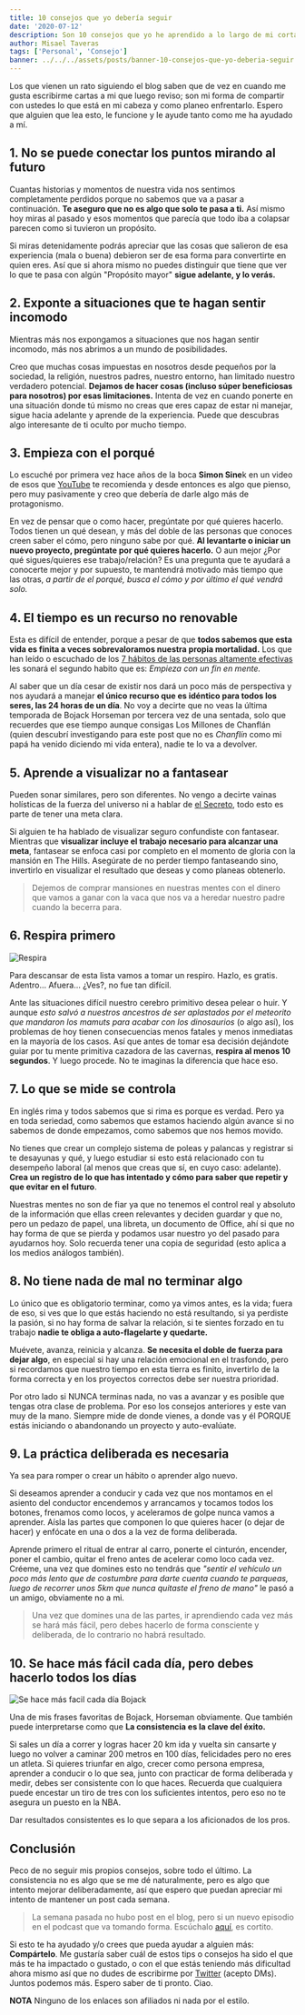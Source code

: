 ```yaml
---
title: 10 consejos que yo debería seguir
date: '2020-07-12'
description: Son 10 consejos que yo he aprendido a lo largo de mi corta vida pero que me falta ponerlas en práctica y que creo que podrían beneficiarte también y así me sirven a mi también de recordatorio.
author: Misael Taveras
tags: ['Personal', 'Consejo']
banner: ../../../assets/posts/banner-10-consejos-que-yo-deberia-seguir.jpg
---
```


Los que vienen un rato siguiendo el blog saben que de vez en cuando me gusta escribirme cartas a mi que luego reviso; son mi forma de compartir con ustedes lo que está en mi cabeza y como planeo enfrentarlo. Espero que alguien que lea esto, le funcione y le ayude tanto como me ha ayudado a mí.

## 1. No se puede conectar los puntos mirando al futuro

Cuantas historias y momentos de nuestra vida nos sentimos completamente perdidos porque no sabemos que va a pasar a continuación. **Te aseguro que no es algo que solo te pasa a ti.** Así mismo hoy miras al pasado y esos momentos que parecía que todo iba a colapsar parecen como si tuvieron un propósito.

Si miras detenidamente podrás apreciar que las cosas que salieron de esa experiencia (mala o buena) debieron ser de esa forma para convertirte en quien eres. Así que si ahora mismo no puedes distinguir que tiene que ver lo que te pasa con algún "Propósito mayor" **sigue adelante, y lo verás.**

## 2. Exponte a situaciones que te hagan sentir incomodo

Mientras más nos expongamos a situaciones que nos hagan sentir incomodo, más nos abrimos a un mundo de posibilidades.

Creo que muchas cosas impuestas en nosotros desde pequeños por la sociedad, la religión, nuestros padres, nuestro entorno, han limitado nuestro verdadero potencial. **Dejamos de hacer cosas (incluso súper beneficiosas para nosotros) por esas limitaciones.** Intenta de vez en cuando ponerte en una situación donde tú mismo no creas que eres capaz de estar ni manejar, sigue hacia adelante y aprende de la experiencia. Puede que descubras algo interesante de ti oculto por mucho tiempo.

## 3. Empieza con el porqué

Lo escuché por primera vez hace años de la boca **Simon Sine**k en un video de esos que [YouTube](https://www.youtube.com/watch?v=u4ZoJKF_VuA) te recomienda y desde entonces es algo que pienso, pero muy pasivamente y creo que debería de darle algo más de protagonismo.

En vez de pensar que o como hacer, pregúntate por qué quieres hacerlo. Todos tienen un qué desean, y más del doble de las personas que conoces creen saber el cómo, pero ninguno sabe por qué. **Al levantarte o iniciar un nuevo proyecto, pregúntate por qué quieres hacerlo.** O aun mejor ¿Por qué sigues/quieres ese trabajo/relación? Es una pregunta que te ayudará a conocerte mejor y por supuesto, te mantendrá motivado más tiempo que las otras, _a partir de el porqué, busca el cómo y por último el qué vendrá solo._

## 4. El tiempo es un recurso no renovable

Esta es difícil de entender, porque a pesar de que **todos sabemos que esta vida es finita a veces sobrevaloramos nuestra propia mortalidad.** Los que han leído o escuchado de los [7 hábitos de las personas altamente efectivas](https://www.amazon.com/h%C3%A1bitos-gente-altamente-efectiva-Spanish/dp/6079377063/) les sonará el segundo habito que es: _Empieza con un fin en mente._

Al saber que un día cesar de existir nos dará un poco más de perspectiva y nos ayudará a manejar **el único recurso que es idéntico para todos los seres, las 24 horas de un día**. No voy a decirte que no veas la última temporada de Bojack Horseman por tercera vez de una sentada, solo que recuerdes que ese tiempo aunque consigas Los Millones de Chanflán (quien descubrí investigando para este post que no es _Chanflín_ como mi papá ha venido diciendo mi vida entera), nadie te lo va a devolver.

## 5. Aprende a visualizar no a fantasear

Pueden sonar similares, pero son diferentes. No vengo a decirte vainas holísticas de la fuerza del universo ni a hablar de [el Secreto](https://www.amazon.com/Rhonda-Byrne/dp/1582701962), todo esto es parte de tener una meta clara.

Si alguien te ha hablado de visualizar seguro confundiste con fantasear. Mientras que **visualizar incluye el trabajo necesario para alcanzar una meta**, fantasear se enfoca casi por completo en el momento de gloria con la mansión en The Hills. Asegúrate de no perder tiempo fantaseando sino, invertirlo en visualizar el resultado que deseas y como planeas obtenerlo.

> Dejemos de comprar mansiones en nuestras mentes con el dinero que vamos a ganar con la vaca que nos va a heredar nuestro padre cuando la becerra para.

## 6. Respira primero

![Respira](https://media.giphy.com/media/krP2NRkLqnKEg/giphy.gif)

Para descansar de esta lista vamos a tomar un respiro. Hazlo, es gratis. Adentro... Afuera... ¿Ves?, no fue tan difícil.

Ante las situaciones difícil nuestro cerebro primitivo desea pelear o huir. Y aunque _esto salvó a nuestros ancestros de ser aplastados por el meteorito que mandaron los mamuts para acabar con los dinosaurios_ (o algo así), los problemas de hoy tienen consecuencias menos fatales y menos inmediatas en la mayoría de los casos. Así que antes de tomar esa decisión dejándote guiar por tu mente primitiva cazadora de las cavernas, **respira al menos 10 segundos**. Y luego procede. No te imaginas la diferencia que hace eso.

## 7. Lo que se mide se controla

En inglés rima y todos sabemos que si rima es porque es verdad. Pero ya en toda seriedad, como sabemos que estamos haciendo algún avance si no sabemos de donde empezamos, como sabemos que nos hemos movido.

No tienes que crear un complejo sistema de poleas y palancas y registrar si te desayunas y qué, y luego estudiar si esto está relacionado con tu desempeño laboral (al menos que creas que sí, en cuyo caso: adelante). **Crea un registro de lo que has intentado y cómo para saber que repetir y que evitar en el futuro**.

Nuestras mentes no son de fiar ya que no tenemos el control real y absoluto de la información que ellas creen relevantes y deciden guardar y que no, pero un pedazo de papel, una libreta, un documento de Office, ahí si que no hay forma de que se pierda y podamos usar nuestro yo del pasado para ayudarnos hoy. Solo recuerda tener una copia de seguridad (esto aplica a los medios análogos también).

## 8. No tiene nada de mal no terminar algo

Lo único que es obligatorio terminar, como ya vimos antes, es la vida; fuera de eso, si ves que lo que estás haciendo no está resultando, si ya perdiste la pasión, si no hay forma de salvar la relación, si te sientes forzado en tu trabajo **nadie te obliga a auto-flagelarte y quedarte.**

Muévete, avanza, reinicia y alcanza. **Se necesita el doble de fuerza para dejar algo**, en especial si hay una relación emocional en el trasfondo, pero si recordamos que nuestro tiempo en esta tierra es finito, invertirlo de la forma correcta y en los proyectos correctos debe ser nuestra prioridad.

Por otro lado si NUNCA terminas nada, no vas a avanzar y es posible que tengas otra clase de problema. Por eso los consejos anteriores y este van muy de la mano. Siempre mide de donde vienes, a donde vas y él PORQUE estás iniciando o abandonando un proyecto y auto-evalúate.

## 9. La práctica deliberada es necesaria

Ya sea para romper o crear un hábito o aprender algo nuevo.

Si deseamos aprender a conducir y cada vez que nos montamos en el asiento del conductor encendemos y arrancamos y tocamos todos los botones, frenamos como locos, y aceleramos de golpe nunca vamos a aprender. Aísla las partes que componen lo que quieres hacer (o dejar de hacer) y enfócate en una o dos a la vez de forma deliberada.

Aprende primero el ritual de entrar al carro, ponerte el cinturón, encender, poner el cambio, quitar el freno antes de acelerar como loco cada vez. Créeme, una vez que domines esto no tendrás que _"sentir el vehículo un poco más lento que de costumbre para darte cuenta cuando te parqueas, luego de recorrer unos 5km que nunca quitaste el freno de mano"_ le pasó a un amigo, obviamente no a mi.

> Una vez que domines una de las partes, ir aprendiendo cada vez más se hará más fácil, pero debes hacerlo de forma consciente y deliberada, de lo contrario no habrá resultado.

## 10. Se hace más fácil cada día, pero debes hacerlo todos los días

![Se hace más facil cada día Bojack](../../../assets/posts/bojack-it-gets-easier.png)

Una de mis frases favoritas de Bojack, Horseman obviamente. Que también puede interpretarse como que **La consistencia es la clave del éxito.**

Si sales un día a correr y logras hacer 20 km ida y vuelta sin cansarte y luego no volver a caminar 200 metros en 100 días, felicidades pero no eres un atleta. Si quieres triunfar en algo, crecer como persona empresa, aprender a conducir o lo que sea, junto con practicar de forma deliberada y medir, debes ser consistente con lo que haces. Recuerda que cualquiera puede encestar un tiro de tres con los suficientes intentos, pero eso no te asegura un puesto en la NBA.

Dar resultados consistentes es lo que separa a los aficionados de los pros.

## Conclusión

Peco de no seguir mis propios consejos, sobre todo el último. La consistencia no es algo que se me dé naturalmente, pero es algo que intento mejorar deliberadamente, así que espero que puedan apreciar mi intento de mantener un post cada semana.

> La semana pasada no hubo post en el blog, pero si un nuevo episodio en el podcast que va tomando forma. Escúchalo [aquí](https://anchor.fm/releaseonfridays/episodes/Dejemos-los-memes-de-punto-y-coma-egchr6?utm_source=blog), es cortito.

Si esto te ha ayudado y/o crees que pueda ayudar a alguien más: **Compártelo**. Me gustaría saber cuál de estos tips o consejos ha sido el que más te ha impactado o gustado, o con el que estás teniendo más dificultad ahora mismo así que no dudes de escribirme por [Twitter](https://twitter.com/taverasmisael) (acepto DMs). Juntos podemos más. Espero saber de ti pronto. Ciao.

**NOTA** Ninguno de los enlaces son afiliados ni nada por el estilo.
